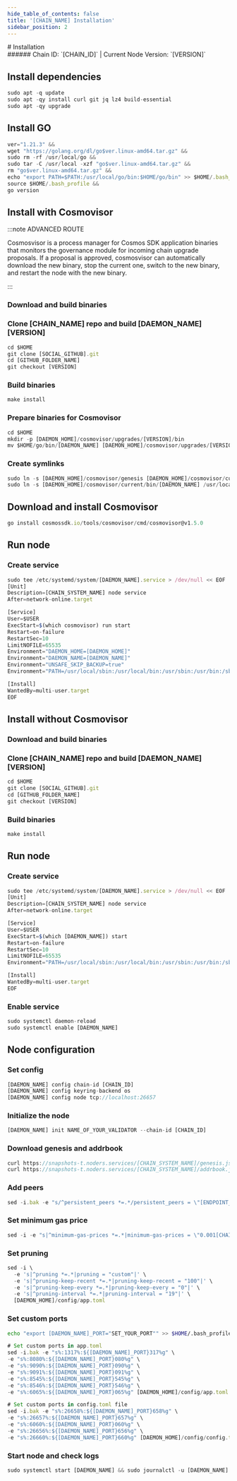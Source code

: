 ```yaml
---
hide_table_of_contents: false
title: '[CHAIN_NAME] Installation'
sidebar_position: 2
---
```


<div class="h1-with-icon icon-[CHAIN_SYSTEM_NAME]"># Installation</div>
###### Chain ID: `[CHAIN_ID]` | Current Node Version: `[VERSION]`

## Install dependencies

```js
sudo apt -q update
sudo apt -qy install curl git jq lz4 build-essential
sudo apt -qy upgrade
```

## Install GO

```js
ver="1.21.3" &&
wget "https://golang.org/dl/go$ver.linux-amd64.tar.gz" &&
sudo rm -rf /usr/local/go &&
sudo tar -C /usr/local -xzf "go$ver.linux-amd64.tar.gz" &&
rm "go$ver.linux-amd64.tar.gz" &&
echo "export PATH=$PATH:/usr/local/go/bin:$HOME/go/bin" >> $HOME/.bash_profile &&
source $HOME/.bash_profile &&
go version
```

## Install with Cosmovisor

:::note ADVANCED ROUTE

Cosmosvisor is a process manager for Cosmos SDK application binaries that monitors the governance module for incoming chain upgrade proposals. If a proposal is approved, cosmosvisor can automatically download the new binary, stop the current one, switch to the new binary, and restart the node with the new binary.

:::

### Download and build binaries

### Clone [CHAIN_NAME] repo and build [DAEMON_NAME] [VERSION]

```js
cd $HOME
git clone [SOCIAL_GITHUB].git
cd [GITHUB_FOLDER_NAME]
git checkout [VERSION]
```

### Build binaries

```js
make install
```

### Prepare binaries for Cosmovisor

```js
cd $HOME
mkdir -p [DAEMON_HOME]/cosmovisor/upgrades/[VERSION]/bin
mv $HOME/go/bin/[DAEMON_NAME] [DAEMON_HOME]/cosmovisor/upgrades/[VERSION]/bin/
```

### Create symlinks

```js
sudo ln -s [DAEMON_HOME]/cosmovisor/genesis [DAEMON_HOME]/cosmovisor/current -f
sudo ln -s [DAEMON_HOME]/cosmovisor/current/bin/[DAEMON_NAME] /usr/local/bin/[DAEMON_NAME] -f
```

## Download and install Cosmovisor

```js
go install cosmossdk.io/tools/cosmovisor/cmd/cosmovisor@v1.5.0
```

## Run node

### Create service

```js
sudo tee /etc/systemd/system/[DAEMON_NAME].service > /dev/null << EOF
[Unit]
Description=[CHAIN_SYSTEM_NAME] node service
After=network-online.target

[Service]
User=$USER
ExecStart=$(which cosmovisor) run start
Restart=on-failure
RestartSec=10
LimitNOFILE=65535
Environment="DAEMON_HOME=[DAEMON_HOME]"
Environment="DAEMON_NAME=[DAEMON_NAME]"
Environment="UNSAFE_SKIP_BACKUP=true"
Environment="PATH=/usr/local/sbin:/usr/local/bin:/usr/sbin:/usr/bin:/sbin:/bin:/usr/games:/usr/local/games:/snap/bin:[DAEMON_HOME]/cosmovisor/current/bin"

[Install]
WantedBy=multi-user.target
EOF
```

## Install without Cosmovisor

### Download and build binaries

### Clone [CHAIN_NAME] repo and build [DAEMON_NAME] [VERSION]

```js
cd $HOME
git clone [SOCIAL_GITHUB].git
cd [GITHUB_FOLDER_NAME]
git checkout [VERSION]
```

### Build binaries

```js
make install
```

## Run node

### Create service

```js
sudo tee /etc/systemd/system/[DAEMON_NAME].service > /dev/null << EOF
[Unit]
Description=[CHAIN_SYSTEM_NAME] node service
After=network-online.target

[Service]
User=$USER
ExecStart=$(which [DAEMON_NAME]) start
Restart=on-failure
RestartSec=10
LimitNOFILE=65535
Environment="PATH=/usr/local/sbin:/usr/local/bin:/usr/sbin:/usr/bin:/sbin:/bin:/usr/games:/usr/local/games:/snap/bin"

[Install]
WantedBy=multi-user.target
EOF
```

### Enable service

```js
sudo systemctl daemon-reload
sudo systemctl enable [DAEMON_NAME]
```

## Node configuration

### Set config

```js
[DAEMON_NAME] config chain-id [CHAIN_ID]
[DAEMON_NAME] config keyring-backend os
[DAEMON_NAME] config node tcp://localhost:26657
```

### Initialize the node

```js
[DAEMON_NAME] init NAME_OF_YOUR_VALIDATOR --chain-id [CHAIN_ID]
```

### Download genesis and addrbook

```js
curl https://snapshots-t.noders.services/[CHAIN_SYSTEM_NAME]/genesis.json -o [DAEMON_HOME]/config/genesis.json
curl https://snapshots-t.noders.services/[CHAIN_SYSTEM_NAME]/addrbook.json -o [DAEMON_HOME]/config/addrbook.json
```

### Add peers

```js
sed -i.bak -e "s/^persistent_peers *=.*/persistent_peers = \"[ENDPOINT_PEER]\"/" [DAEMON_HOME]/config/config.toml
```

### Set minimum gas price

```js
sed -i -e "s|^minimum-gas-prices *=.*|minimum-gas-prices = \"0.001[CHAIN_DENOM]\"|" [DAEMON_HOME]/config/app.toml
```

### Set pruning

```js
sed -i \
  -e 's|^pruning *=.*|pruning = "custom"|' \
  -e 's|^pruning-keep-recent *=.*|pruning-keep-recent = "100"|' \
  -e 's|^pruning-keep-every *=.*|pruning-keep-every = "0"|' \
  -e 's|^pruning-interval *=.*|pruning-interval = "19"|' \
  [DAEMON_HOME]/config/app.toml
```

### Set custom ports

```bash
echo "export [DAEMON_NAME]_PORT="SET_YOUR_PORT"" >> $HOME/.bash_profile
```

```js
# Set custom ports in app.toml
sed -i.bak -e "s%:1317%:${[DAEMON_NAME]_PORT}317%g" \
-e "s%:8080%:${[DAEMON_NAME]_PORT}080%g" \
-e "s%:9090%:${[DAEMON_NAME]_PORT}090%g" \
-e "s%:9091%:${[DAEMON_NAME]_PORT}091%g" \
-e "s%:8545%:${[DAEMON_NAME]_PORT}545%g" \
-e "s%:8546%:${[DAEMON_NAME]_PORT}546%g" \
-e "s%:6065%:${[DAEMON_NAME]_PORT}065%g" [DAEMON_HOME]/config/app.toml

# Set custom ports in config.toml file
sed -i.bak -e "s%:26658%:${[DAEMON_NAME]_PORT}658%g" \
-e "s%:26657%:${[DAEMON_NAME]_PORT}657%g" \
-e "s%:6060%:${[DAEMON_NAME]_PORT}060%g" \
-e "s%:26656%:${[DAEMON_NAME]_PORT}656%g" \
-e "s%:26660%:${[DAEMON_NAME]_PORT}660%g" [DAEMON_HOME]/config/config.toml
```

### Start node and check logs

```js
sudo systemctl start [DAEMON_NAME] && sudo journalctl -u [DAEMON_NAME] -f --no-hostname -o cat
```
